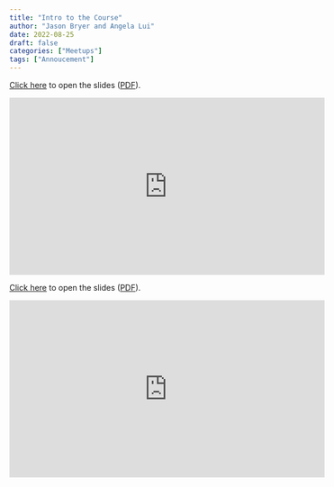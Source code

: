 ```yaml
---
title: "Intro to the Course"
author: "Jason Bryer and Angela Lui"
date: 2022-08-25
draft: false
categories: ["Meetups"]
tags: ["Annoucement"]
---
```



[Click here](/slides/00-Intro_to_Course.html#1) to open the slides ([PDF](/slides/00-Intro_to_Course.pdf)).

<iframe width="560" height="315" src="https://www.youtube.com/embed/f03Bbns0m3g" title="YouTube video player" frameborder="0" allow="accelerometer; autoplay; clipboard-write; encrypted-media; gyroscope; picture-in-picture" allowfullscreen></iframe>

<!--more-->

[Click here](/slides/00-Intro_to_Course.html#1) to open the slides ([PDF](/slides/00-Intro_to_Course.pdf)).

<iframe width="560" height="315" src="https://www.youtube.com/embed/f03Bbns0m3g" title="YouTube video player" frameborder="0" allow="accelerometer; autoplay; clipboard-write; encrypted-media; gyroscope; picture-in-picture" allowfullscreen></iframe>



